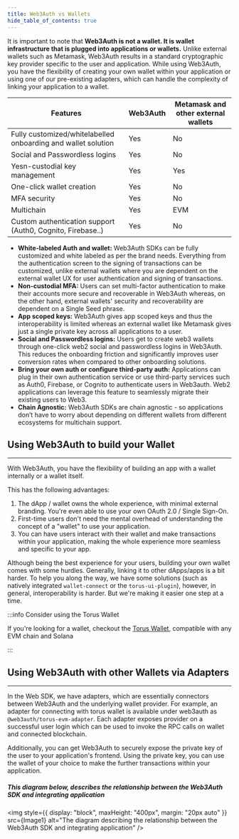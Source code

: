 ```yaml
---
title: Web3Auth vs Wallets
hide_table_of_contents: true
---
```



It is important to note that **Web3Auth is not a wallet. It is wallet infrastructure that is plugged into applications or wallets.** Unlike external
wallets such as Metamask, Web3Auth results in a standard cryptographic key provider specific to the user and application. While using Web3Auth, you
have the flexibility of creating your own wallet within your application or using one of our pre-existing adapters, which can handle the complexity of
linking your application to a wallet.

| **Features**                                                  | **Web3Auth** | **Metamask and other external wallets** |
| ------------------------------------------------------------- | ------------ | --------------------------------------- |
| Fully customized/whitelabelled onboarding and wallet solution | Yes          | No                                      |
| Social and Passwordless logins                                | Yes          | No                                      |
| Yesn-custodial key management                                 | Yes          | Yes                                     |
| One-click wallet creation                                     | Yes          | No                                      |
| MFA security                                                  | Yes          | No                                      |
| Multichain                                                    | Yes          | EVM                                     |
| Custom authentication support (Auth0, Cognito, Firebase..)    | Yes          | No                                      |

- **White-labeled Auth and wallet:** Web3Auth SDKs can be fully customized and white labeled as per the brand needs. Everything from the
  authentication screen to the signing of transactions can be customized, unlike external wallets where you are dependent on the external wallet UX
  for user authentication and signing of transactions.
- **Non-custodial MFA:** Users can set multi-factor authentication to make their accounts more secure and recoverable in Web3Auth whereas, on the
  other hand, external wallets' security and recoverability are dependent on a Single Seed phrase.
- **App scoped keys:** Web3Auth gives app scoped keys and thus the interoperability is limited whereas an external wallet like Metamask gives just a
  single private key across all applications to a user.
- **Social and Passwordless logins:** Users get to create web3 wallets through one-click web2 social and passwordless logins in Web3Auth. This reduces
  the onboarding friction and significantly improves user conversion rates when compared to other onboarding solutions.
- **Bring your own auth or configure third-party auth:** Applications can plug in their own authentication service or use third-party services such as
  Auth0, Firebase, or Cognito to authenticate users in Web3auth. Web2 applications can leverage this feature to seamlessly migrate their existing
  users to Web3.
- **Chain Agnostic:** Web3Auth SDKs are chain agnostic - so applications don’t have to worry about depending on different wallets from different
  ecosystems for multichain support.

## Using Web3Auth to build your Wallet

---

With Web3Auth, you have the flexibility of building an app with a wallet internally or a wallet itself.

This has the following advantages:

1. The dApp / wallet owns the whole experience, with minimal external branding. You're even able to use your own OAuth 2.0 / Single Sign-On.
2. First-time users don't need the mental overhead of understanding the concept of a "wallet" to use your application.
3. You can have users interact with their wallet and make transactions within your application, making the whole experience more seamless and specific
   to your app.

Although being the best experience for your users, building your own wallet comes with some hurdles. Generally, linking it to other dApps/apps is a
bit harder. To help you along the way, we have some solutions (such as natively integrated `wallet-connect` or the `torus-ui-plugin`), however, in
general, interoperability is harder. But we're making it easier one step at a time.

:::info Consider using the Torus Wallet

If you're looking for a wallet, checkout the [Torus Wallet](https://docs.tor.us/), compatible with any EVM chain and Solana

:::

## Using Web3Auth with other Wallets via Adapters

---

In the Web SDK, we have adapters, which are essentially connectors between Web3Auth and the underlying wallet provider. For example, an adapter for
connecting with torus wallet is available under web3auth as `@web3auth/torus-evm-adapter`. Each adapter exposes provider on a successful user login
which can be used to invoke the RPC calls on wallet and connected blockchain.

Additionally, you can get Web3Auth to securely expose the private key of the user to your application's frontend. Using the private key, you can use
the wallet of your choice to make the further transactions within your application.

##### This diagram below, describes the relationship between the Web3Auth SDK and integrating application

<img
  style={{ display: "block", maxHeight: "400px", margin: "20px auto" }}
  src={Image1}
  alt="The diagram describing the relationship between the Web3Auth SDK and integrating application"
/>
